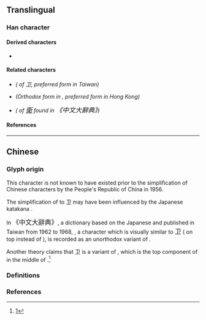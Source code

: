 {{also|衛|衞|𠀄|ヱ|고}}
{{character info}}
==Translingual==
{{stroke order|strokes=3}}

===Han character===
{{Han char|rn=26|rad=卩|as=01|sn=3|four=17102|canj=SLM|ids=⿻𠃌丄 or ⿱𰆊一}}

====Derived characters====
* {{l|mul|[[𫁱]]}}

====Related characters====
* {{l|mul|[[衛]]}} ''({{w|Traditional Chinese|Traditional form}} of 卫,  preferred form in Taiwan)''
* {{l|mul|[[衞]]}} ''(Orthodox form in {{w|Kangxi dictionary}}, preferred form in Hong Kong)''
* {{l|mul|[[𠀄]]}} ''({{w|Variant Chinese character#Orthodox and vulgar variants|Unorthodox variant}} of <big>[[衛#Translingual|衛]]</big> found in {{w|Zhongwen Da Cidian}} <big>《中文大辭典》</big>)'' <!-- http://pic.guoxuedashi.com/zwdcd/302.gif -->

====References====
{{Han ref|kx=0076.141|hdz=10050.040|uh=536B}}

----

==Chinese==

===Glyph origin===
This character is not known to have existed prior to the simplification of Chinese characters by the People's Republic of China in 1956.

The simplification of {{zh-l|衛*}} to 卫 may have been influenced by the Japanese katakana {{m|ja|ヱ|tr=we}}.

In {{w|Zhongwen Da Cidian}} <big>《中文大辭典》</big>, a dictionary based on the Japanese {{w|Dai Kan-Wa Jiten}} and published in Taiwan from 1962 to 1968, <big>{{l|mul|𠀄}}</big>, a character which is visually similar to <big>卫</big> ({{l|zh|乛}} on top instead of {{l|zh|𠃌}}), is recorded as an unorthodox variant of {{zh-l|衛*}}. <!-- http://www.guoxuedashi.com/kangxi/pic.php?f=zwdcd&p=302 -->

Another theory claims that 卫 is a variant of {{zh-l|𫝀}}, which is the top component of {{zh-l|韋*}} in the middle of {{zh-l|衛*}}.<ref>[https://www.zhihu.com/question/23017758]</ref>

===Definitions===
{{zh-see|衛}}

===References===
<references />